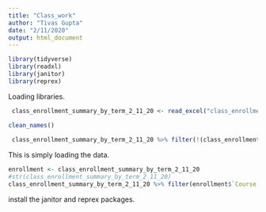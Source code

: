 ```yaml
---
title: "Class_work"
author: "Tivas Gupta"
date: "2/11/2020"
output: html_document
---
```

```r
library(tidyverse)
library(readxl)
library(janitor)
library(reprex)
```

Loading libraries.


```r


 class_enrollment_summary_by_term_2_11_20 <- read_excel("class_enrollment_summary_by_term_2.11.20.xlsx", skip  = 3) %>%

clean_names()
 
 class_enrollment_summary_by_term_2_11_20 %>% filter(!(class_enrollment_summary_by_term_2_11_20$course_title == "Grand Total"))
```

This is simply loading the data.

```r
enrollment <- class_enrollment_summary_by_term_2_11_20
#str(class_enrollment_summary_by_term_2_11_20)
class_enrollment_summary_by_term_2_11_20 %>% filter(enrollment$`Course Department` == "Government") %>% arrange(desc(`Total`))
```

install the janitor and reprex packages.